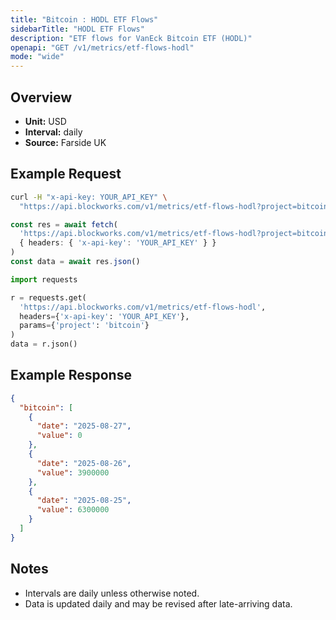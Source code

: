 ```yaml
---
title: "Bitcoin : HODL ETF Flows"
sidebarTitle: "HODL ETF Flows"
description: "ETF flows for VanEck Bitcoin ETF (HODL)"
openapi: "GET /v1/metrics/etf-flows-hodl"
mode: "wide"
---
```


## Overview

- **Unit:** USD
- **Interval:** daily
- **Source:** Farside UK

## Example Request

<CodeGroup>

```bash cURL
curl -H "x-api-key: YOUR_API_KEY" \
  "https://api.blockworks.com/v1/metrics/etf-flows-hodl?project=bitcoin"
```

```typescript TypeScript
const res = await fetch(
  'https://api.blockworks.com/v1/metrics/etf-flows-hodl?project=bitcoin',
  { headers: { 'x-api-key': 'YOUR_API_KEY' } }
)
const data = await res.json()
```

```python Python
import requests

r = requests.get(
  'https://api.blockworks.com/v1/metrics/etf-flows-hodl',
  headers={'x-api-key': 'YOUR_API_KEY'},
  params={'project': 'bitcoin'}
)
data = r.json()
```

</CodeGroup>

## Example Response

```json
{
  "bitcoin": [
    {
      "date": "2025-08-27",
      "value": 0
    },
    {
      "date": "2025-08-26",
      "value": 3900000
    },
    {
      "date": "2025-08-25",
      "value": 6300000
    }
  ]
}
```

## Notes
- Intervals are daily unless otherwise noted.
- Data is updated daily and may be revised after late-arriving data.
